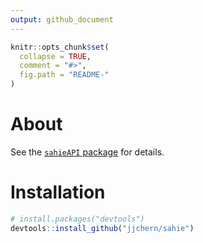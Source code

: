 ```yaml
---
output: github_document
---
```


<!-- README.md is generated from README.Rmd. Please edit that file -->

```r
knitr::opts_chunk$set(
  collapse = TRUE,
  comment = "#>",
  fig.path = "README-"
)
```

# About

See the [`sahieAPI` package](https://github.com/jjchern/sahieAPI) for details.

# Installation

```R
# install.packages("devtools")
devtools::install_github("jjchern/sahie")
```
